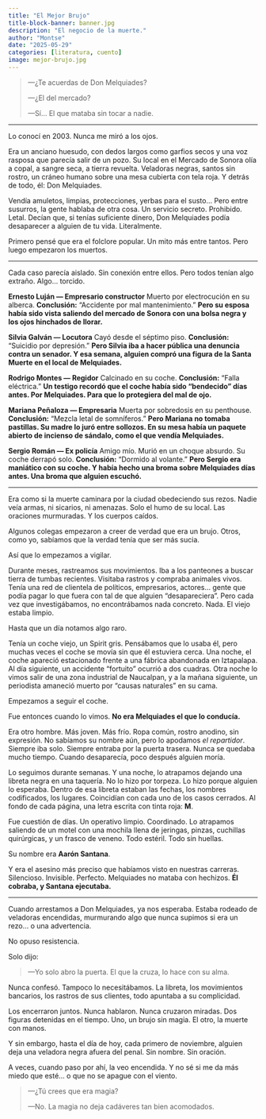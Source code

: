 ```yaml
---
title: "El Mejor Brujo"
title-block-banner: banner.jpg
description: "El negocio de la muerte."
author: "Montse"
date: "2025-05-29"
categories: [literatura, cuento]
image: mejor-brujo.jpg
---
```


> —¿Te acuerdas de Don Melquiades?
>
> —¿El del mercado?
>
> —Sí... El que mataba sin tocar a nadie.

---

Lo conocí en 2003. Nunca me miró a los ojos.

Era un anciano huesudo, con dedos largos como garfios secos y una voz rasposa que parecía salir de un pozo. Su local en el Mercado de Sonora olía a copal, a sangre seca, a tierra revuelta. Veladoras negras, santos sin rostro, un cráneo humano sobre una mesa cubierta con tela roja.
Y detrás de todo, él: Don Melquiades.

Vendía amuletos, limpias, protecciones, yerbas para el susto… Pero entre susurros, la gente hablaba de otra cosa. Un servicio secreto. Prohibido. Letal.
Decían que, si tenías suficiente dinero, Don Melquiades podía desaparecer a alguien de tu vida. Literalmente.

Primero pensé que era el folclore popular. Un mito más entre tantos.
Pero luego empezaron los muertos.

---

Cada caso parecía aislado. Sin conexión entre ellos. Pero todos tenían algo extraño. Algo… torcido.

**Ernesto Luján — Empresario constructor**
Muerto por electrocución en su alberca.
**Conclusión:** "Accidente por mal mantenimiento."
**Pero su esposa había sido vista saliendo del mercado de Sonora con una bolsa negra y los ojos hinchados de llorar.**

**Silvia Galván — Locutora**
Cayó desde el séptimo piso.
**Conclusión:** "Suicidio por depresión."
**Pero Silvia iba a hacer pública una denuncia contra un senador. Y esa semana, alguien compró una figura de la Santa Muerte en el local de Melquiades.**

**Rodrigo Montes — Regidor**
Calcinado en su coche.
**Conclusión:** "Falla eléctrica."
**Un testigo recordó que el coche había sido “bendecido” días antes. Por Melquiades. Para que lo protegiera del mal de ojo.**

**Mariana Peñaloza — Empresaria**
Muerta por sobredosis en su penthouse.
**Conclusión:** "Mezcla letal de somníferos."
**Pero Mariana no tomaba pastillas. Su madre lo juró entre sollozos. En su mesa había un paquete abierto de incienso de sándalo, como el que vendía Melquiades.**

**Sergio Román — Ex policía**
Amigo mío.
Murió en un choque absurdo. Su coche derrapó solo.
**Conclusión:** "Dormido al volante."
**Pero Sergio era maniático con su coche. Y había hecho una broma sobre Melquiades días antes. Una broma que alguien escuchó.**

---

Era como si la muerte caminara por la ciudad obedeciendo sus rezos. Nadie veía armas, ni sicarios, ni amenazas. Solo el humo de su local. Las oraciones murmuradas. Y los cuerpos caídos.

Algunos colegas empezaron a creer de verdad que era un brujo.
Otros, como yo, sabíamos que la verdad tenía que ser más sucia.

Así que lo empezamos a vigilar.

Durante meses, rastreamos sus movimientos. Iba a los panteones a buscar tierra de tumbas recientes. Visitaba rastros y compraba animales vivos. Tenía una red de clientela de políticos, empresarios, actores… gente que podía pagar lo que fuera con tal de que alguien “desapareciera”. Pero cada vez que investigábamos, no encontrábamos nada concreto. Nada. El viejo estaba limpio.

Hasta que un día notamos algo raro.

Tenía un coche viejo, un Spirit gris. Pensábamos que lo usaba él, pero muchas veces el coche se movía sin que él estuviera cerca.
Una noche, el coche apareció estacionado frente a una fábrica abandonada en Iztapalapa. Al día siguiente, un accidente “fortuito” ocurrió a dos cuadras.
Otra noche lo vimos salir de una zona industrial de Naucalpan, y a la mañana siguiente, un periodista amaneció muerto por “causas naturales” en su cama.

Empezamos a seguir el coche.

Fue entonces cuando lo vimos.
**No era Melquiades el que lo conducía.**

Era otro hombre. Más joven. Más frío. Ropa común, rostro anodino, sin expresión. No sabíamos su nombre aún, pero lo apodamos *el repartidor*.
Siempre iba solo. Siempre entraba por la puerta trasera. Nunca se quedaba mucho tiempo.
Cuando desaparecía, poco después alguien moría.

Lo seguimos durante semanas. Y una noche, lo atrapamos dejando una libreta negra en una taquería. No lo hizo por torpeza. Lo hizo porque alguien lo esperaba.
Dentro de esa libreta estaban las fechas, los nombres codificados, los lugares. Coincidían con cada uno de los casos cerrados.
Al fondo de cada página, una letra escrita con tinta roja: **M**.

Fue cuestión de días. Un operativo limpio. Coordinado. Lo atrapamos saliendo de un motel con una mochila llena de jeringas, pinzas, cuchillas quirúrgicas, y un frasco de veneno. Todo estéril. Todo sin huellas.

Su nombre era **Aarón Santana**.

Y era el asesino más preciso que habíamos visto en nuestras carreras. Silencioso. Invisible. Perfecto.
Melquiades no mataba con hechizos.
**Él cobraba, y Santana ejecutaba.**

---

Cuando arrestamos a Don Melquiades, ya nos esperaba. Estaba rodeado de veladoras encendidas, murmurando algo que nunca supimos si era un rezo… o una advertencia.

No opuso resistencia.

Solo dijo:

> —Yo solo abro la puerta. El que la cruza, lo hace con su alma.

Nunca confesó. Tampoco lo necesitábamos. La libreta, los movimientos bancarios, los rastros de sus clientes, todo apuntaba a su complicidad.

Los encerraron juntos. Nunca hablaron. Nunca cruzaron miradas.
Dos figuras detenidas en el tiempo. Uno, un brujo sin magia.
El otro, la muerte con manos.

Y sin embargo, hasta el día de hoy, cada primero de noviembre, alguien deja una veladora negra afuera del penal. Sin nombre. Sin oración.

A veces, cuando paso por ahí, la veo encendida. Y no sé si me da más miedo que esté... o que no se apague con el viento.

> —¿Tú crees que era magia?
>
> —No. La magia no deja cadáveres tan bien acomodados.